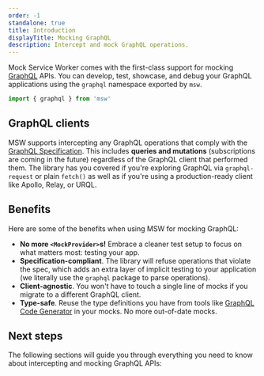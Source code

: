 ```yaml
---
order: -1
standalone: true
title: Introduction
displayTitle: Mocking GraphQL
description: Intercept and mock GraphQL operations.
---
```



Mock Service Worker comes with the first-class support for mocking [GraphQL](https://graphql.org/) APIs. You can develop, test, showcase, and debug your GraphQL applications using the `graphql` namespace exported by `msw`.

```ts
import { graphql } from 'msw'
```

<PageCard
  icon={CubeTransparentIcon}
  url="/docs/api/graphql"
  title="graphql"
  description="API reference for the `graphql` namespace."
/>

## GraphQL clients

MSW supports intercepting any GraphQL operations that comply with the [GraphQL Specification](https://spec.graphql.org/October2021/). This includes **queries and mutations** (subscriptions are coming in the future) regardless of the GraphQL client that performed them. The library has you covered if you're exploring GraphQL via `graphql-request` or plain `fetch()` as well as if you're using a production-ready client like Apollo, Relay, or URQL.

## Benefits

Here are some of the benefits when using MSW for mocking GraphQL:

- **No more `<MockProvider>`s!** Embrace a cleaner test setup to focus on what matters most: testing your app.
- **Specification-compliant**. The library will refuse operations that violate the spec, which adds an extra layer of implicit testing to your application (we literally use the `graphql` package to parse operations).
- **Client-agnostic**. You won't have to touch a single line of mocks if you migrate to a different GraphQL client.
- **Type-safe**. Reuse the type definitions you have from tools like [GraphQL Code Generator](https://the-guild.dev/graphql/codegen) in your mocks. No more out-of-date mocks.

## Next steps

The following sections will guide you through everything you need to know about intercepting and mocking GraphQL APIs:


<div className="grid md:grid-cols-2 gap-x-8">
  <PageCard
    icon={GraphQLIcon}
    url="/docs/graphql/intercepting-operations/"
    title="Intercepting operations"
    description="Learn how to intercept GraphQL operations."
  />
  <PageCard
    icon={GraphQLIcon}
    url="/docs/graphql/mocking-responses/"
    title="Mocking responses"
    description="Learn how to mock GraphQL responses."
  />
</div>
